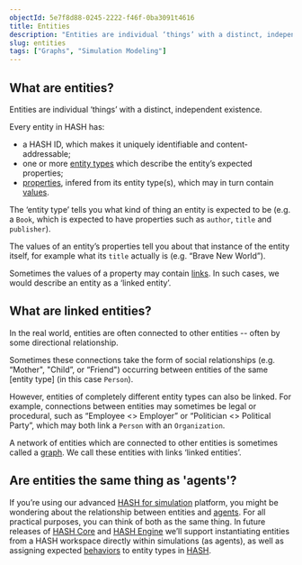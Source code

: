 ```yaml
---
objectId: 5e7f8d88-0245-2222-f46f-0ba3091t4616
title: Entities
description: "Entities are individual ‘things’ with a distinct, independent existence."
slug: entities
tags: ["Graphs", "Simulation Modeling"]
---
```


## What are entities?

Entities are individual ‘things’ with a distinct, independent existence.

Every entity in HASH has:

- a HASH ID, which makes it uniquely identifiable and content-addressable;
- one or more [entity types](https://hash.ai/glossary/entity-type) which describe the entity’s expected properties;
- [properties](https://hash.ai/glossary/properties), infered from its entity type(s), which may in turn contain [values](https://hash.ai/glossary/values).

The ‘entity type’ tells you what kind of thing an entity is expected to be (e.g. a `Book`, which is expected to have properties such as `author`, `title` and `publisher`).

The values of an entity’s properties tell you about that instance of the entity itself, for example what its `title` actually is (e.g. “Brave New World”).

Sometimes the values of a property may contain [links](https://hash.ai/glossary/links). In such cases, we would describe an entity as a ‘linked entity’.

## What are linked entities?

In the real world, entities are often connected to other entities -- often by some directional relationship.

Sometimes these connections take the form of social relationships (e.g. “Mother", "Child”, or “Friend") occurring between entities of the same [entity type] (in this case `Person`).

However, entities of completely different entity types can also be linked. For example, connections between entities may sometimes be legal or procedural, such as “Employee \<> Employer” or “Politician \<> Political Party”, which may both link a `Person` with an `Organization`.

A network of entities which are connected to other entities is sometimes called a [graph](https://hash.ai/glossary/graphs). We call these entities with links ‘linked entities’.

## Are entities the same thing as 'agents'?

If you’re using our advanced [HASH for simulation](https://hash.ai/index) platform, you might be wondering about the relationship between entities and [agents](https://hash.ai/glossary/agent-based-modeling). For all practical purposes, you can think of both as the same thing. In future releases of [HASH Core](https://hash.ai/platform/core) and [HASH Engine](https://hash.ai/platform/engine) we’ll support instantiating entities from a HASH workspace directly within simulations (as agents), as well as assigning expected [behaviors](https://hash.ai/docs/simulation/creating-simulations/behaviors) to entity types in [HASH](https://hash.ai/platform/hash).

